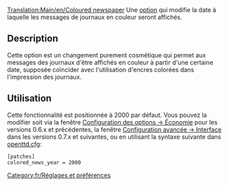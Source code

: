 [[Translation:Main/en/Coloured newspaper]]
{{en/-}}
Une [[Main/fr/Options avancées|option]] qui modifie la date à laquelle les messages de journaux en couleur seront affichés.

== Description ==
Cette option est un changement purement cosmétique qui permet aux messages des journaux d'être affichés en couleur à partir d'une certaine date, supposée coïncider avec l'utilisation d'encres colorées dans l'impression des journaux.

== Utilisation ==
Cette fonctionnalité est positionnée à 2000 par défaut. Vous pouvez la modifier soit via la fenêtre [[Main/fr/Options avancées 0.3.0 - 0.6.3/Économie|Configuration des options -> Économie]] pour les versions 0.6.x et précédentes, la fenêtre [[Main/en/Options avancées/Interface/Fr#Les journaux en couleur apparaissent|Configuration avancée -> Interface]] dans les versions 0.7.x et suivantes, ou en utilisant la syntaxe suivante dans [[Main/fr/openttd.cfg|openttd.cfg]]:
<pre>[patches]
colored_news_year = 2000</pre>


[[Category:fr/Réglages et préférences]]